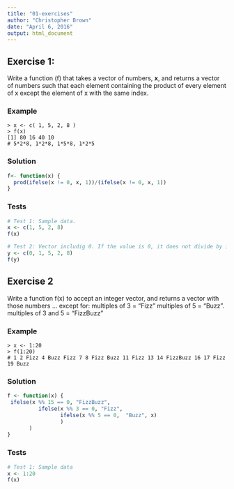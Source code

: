 ```yaml
---
title: "01-exercises"
author: "Christopher Brown"
date: "April 6, 2016"
output: html_document
---
```



## Exercise 1:

Write a function (f) that takes a vector of numbers, **x**, and returns a vector of numbers such that each element containing the product of every element of x except the element of x with the same index. 


### Example 

    > x <- c( 1, 5, 2, 8 ) 
    > f(x) 
    [1] 80 16 40 10
    # 5*2*8, 1*2*8, 1*5*8, 1*2*5  


### Solution 

```r
f<- function(x) {
  prod(ifelse(x != 0, x, 1))/(ifelse(x != 0, x, 1))
}
```

### Tests
```r
# Test 1: Sample data.
x <- c(1, 5, 2, 8)
f(x)

# Test 2: Vector includig 0. If the value is 0, it does not divide by itself. 
y <- c(0, 1, 5, 2, 8)
f(y)
```
    


## Exercise 2

Write a function f(x) to accept an integer vector, and returns a vector with those numbers … except for: 
   multiples of 3 = “Fizz” 
   multiples of 5 = “Buzz”. 
   multiples of 3 and 5 = “FizzBuzz”
   
### Example

    > x <- 1:20
    > f(1:20) 
    # 1 2 Fizz 4 Buzz Fizz 7 8 Fizz Buzz 11 Fizz 13 14 FizzBuzz 16 17 Fizz 19 Buzz


### Solution

```r
f <- function(x) {
 ifelse(x %% 15 == 0, "FizzBuzz",
          ifelse(x %% 3 == 0, "Fizz", 
                 ifelse(x %% 5 == 0,  "Buzz", x)
                 )
       )
}
```

### Tests
```r
# Test 1: Sample data
x <- 1:20
f(x)
```
